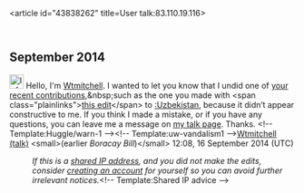 <article id="43838262" title=User talk:83.110.19.116>
	<talkpage id="43838262" title="User talk:83.110.19.116">
== September 2014 ==

[[File:Information.svg|25px|alt=Information icon]] Hello, I'm [[User:Wtmitchell|Wtmitchell]]. I wanted to let you know that I undid one of [[Special:Contributions/83.110.19.116|your recent contributions]],&amp;nbsp;such as the one you made with &lt;span class=&quot;plainlinks&quot;&gt;[https://en.wikipedia.org/w/index.php?title=Uzbekistan&amp;diff=625802316 this edit]&lt;/span&gt; to [[:Uzbekistan]], because it didn’t appear constructive to me. If you think I made a mistake, or if you have any questions, you can leave me a message on [[User_talk:Wtmitchell|my talk page]]. Thanks. &lt;!-- Template:Huggle/warn-1 --&gt;&lt;!-- Template:uw-vandalism1 --&gt;[[User:Wtmitchell|Wtmitchell]]  [[User talk:Wtmitchell|(talk)]] &lt;small&gt;(earlier ''Boracay Bill'')&lt;/small&gt; 12:08, 16 September 2014 (UTC)
:''If this is a [[Network address translation|shared IP address]], and you did not make the edits, consider [[Wikipedia:Why create an account?|creating an account]] for yourself so you can avoid further irrelevant notices.''&lt;!-- Template:Shared IP advice --&gt;
	</talkpage>
</article>